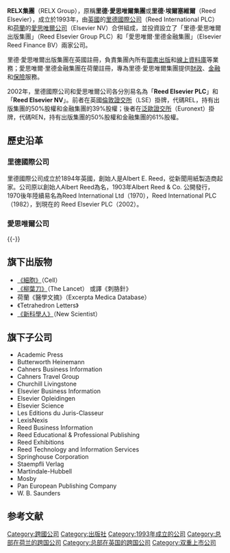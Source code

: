 {{Expand|time=2007-10-18}}
{{Infobox company
| name = RELX Group
| logo = 
| type = [[雙重上市公司|雙重上市]][[公共有限公司|公共有限公司]] / [[Naamloze_vennootschap|Naamloze vennootschap]]
| traded_as = {{lse|REL}}<br />{{Euronext|REN|NL0006144495|XAMS}}<br />{{NYSE|RELX}}<br />{{NYSE|RENX}}
| predecessor = [[Elsevier|Elsevier]]<br>Reed International PLC
| foundation = {{start date and age|1993}}
| location = {{UK}}[[倫敦|倫敦]]<br>{{NLD}}[[阿姆斯特丹|阿姆斯特丹]]
| key_people = Erik Engstrom <small>CEO</small><br>Anthony Habgood <small>董事長</small>
| industry = 情報和分析
| products =情報分析、學術出版
| revenue = [[英鎊|£]]57.73億<small>（2014）</small><ref name=prelims>{{cite web|url=http://www.relxgroup.com/mediacentre/pressreleases/2015/Documents/reed-elsevier-results-2014-pressrelease.pdf|title=Preliminary Results 2014|accessdate=21 March 2015|publisher=Reed Elsevier|archive-date=2015-03-18|archive-url=https://web.archive.org/web/20150318233327/http://www.relxgroup.com/mediacentre/pressreleases/2015/Documents/reed-elsevier-results-2014-pressrelease.pdf|dead-url=no}}</ref>
| operating_income = £14.02億<small>（2014）</small><ref name=prelims/>
| net_income = £9.60億<small>（2014）</small><ref name=prelims/>
| assets =
| equity =
| num_employees = 28,500 <small>（2014）</small><ref name=glance>{{cite web|url=http://www.relx.com/mediacentre/logo-boilerplate/Documents/relx-global-brochure.pdf|title=At a Glance|publisher=RELX Group|accessdate=18 September 2015|deadurl=yes|archiveurl=https://web.archive.org/web/20151015050011/http://www.relx.com/mediacentre/logo-boilerplate/Documents/relx-global-brochure.pdf|archivedate=2015年10月15日}}</ref>
| parent =
| subsid = [[Elsevier|Elsevier]]<br />[[LexisNexis|LexisNexis]]<br />[[Reed_Exhibitions|Reed Exhibitions]]<br />[[Reed_Business_Information|Reed Business Information]]
| homepage = [http://www.relx.com www.relx.com]
| footnotes =
}}
'''RELX集團'''（RELX Group），原稱'''里德·愛思唯爾集團'''或'''里德·埃爾塞維爾'''（Reed Elsevier），成立於1993年，由[[英國|英國]]的[[里德國際公司|里德國際公司]]（Reed International PLC）和[[荷蘭|荷蘭]]的[[愛思唯爾|愛思唯爾公司]]（Elsevier NV）合併組成，並投資設立了「里德·愛思唯爾出版集團」（Reed Elsevier Group PLC）和「愛思唯爾·里德金融集團」（Elsevier Reed Finance BV）兩家公司。

里德·愛思唯爾出版集團在英國註冊，負責集團內所有[[圖書|圖書]][[出版|出版]]和[[線上|線上]][[資料庫|資料庫]]等業務；愛思唯爾·里德金融集團在荷蘭註冊，專為里德·愛思唯爾集團提供[[財政|財政]]、[[金融|金融]]和[[保險|保險]]服務。

2002年，里德國際公司和愛思唯爾公司各分別易名為「'''Reed Elsevier PLC'''」和「'''Reed Elsevier NV'''」。前者在英國[[倫敦證交所|倫敦證交所]]（LSE）掛牌，代碼REL，持有出版集團的50%股權和金融集團的39%股權；後者在[[泛歐股票交易所|泛歐證交所]]（Euronext）掛牌，代碼REN，持有出版集團的50%股權和金融集團的61%股權。

==歷史沿革==
===里德國際公司===
里德國際公司成立於1894年英國，創始人是Albert E. Reed，從新聞用紙製造商起家。公司原以創始人Albert Reed為名，1903年Albert Reed & Co.  公開發行，1970後年陸續易名為Reed International Ltd（1970），Reed International PLC（1982），到現在的 Reed Elsevier PLC（2002）。

===愛思唯爾公司===
<!-- 注释出：[[File:Elsevier.gif|thumb]] -->
{{emptysection}}
{{-}}

==旗下出版物==
*[[細胞_(期刊)|《細胞》]]（Cell）
*[[柳葉刀_(雜誌)|《柳葉刀》]]（The Lancet） 或譯《刺胳針》
*荷蘭《醫學文摘》（Excerpta Medica Database）
*《Tetrahedron Letters》
*[[新科學人|《新科學人》]]（New Scientist）

==旗下子公司==     
* Academic Press
* Butterworth Heinemann
* Cahners Business Information
* Cahners Travel Group
* Churchill Livingstone
* Elsevier Business Information
* Elsevier Opleidingen
* Elsevier Science
* Les Editions du Juris-Classeur
* LexisNexis
* Reed Business Information
* Reed Educational & Professional Publishing
* Reed Exhibitions
* Reed Technology and Information Services
* Springhouse Corporation
* Staempfli Verlag
* Martindale-Hubbell
* Mosby
* Pan European Publishing Company
* W. B. Saunders

==参考文献==
{{reflist}}
{{AEX companies}}

{{FTSE 100}}

[[Category:跨國公司|Category:跨國公司]]
[[Category:出版社|Category:出版社]]
[[Category:1993年成立的公司|Category:1993年成立的公司]]
[[Category:总部在荷兰的跨国公司|Category:总部在荷兰的跨国公司]]
[[Category:总部在英国的跨国公司|Category:总部在英国的跨国公司]]
[[Category:双重上市公司|Category:双重上市公司]]